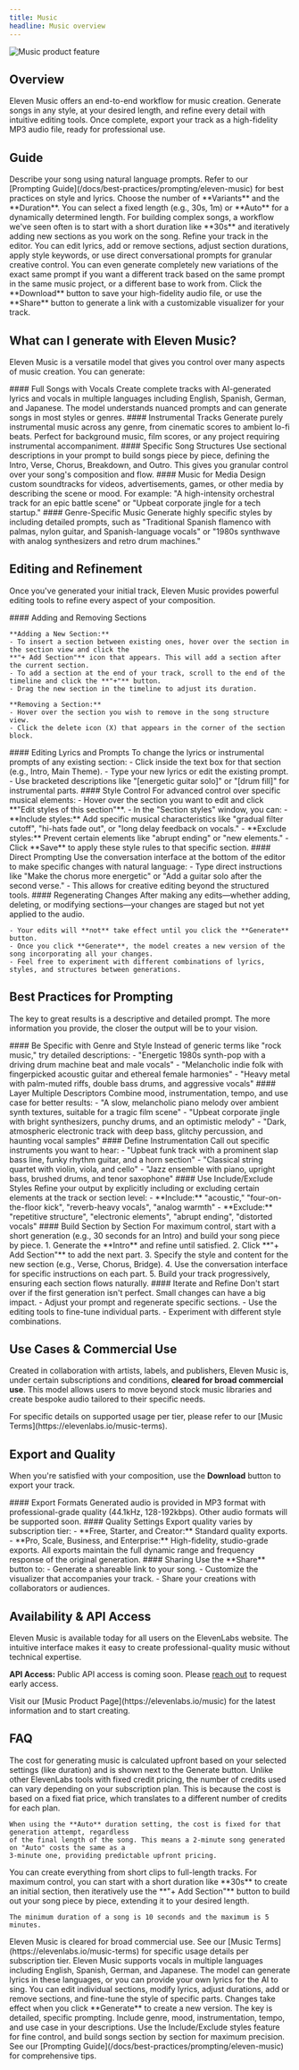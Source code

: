 ```yaml
---
title: Music
headline: Music overview
---
```


<img
  src="/assets/images/product-guides/music/music-product-feature.webp"
  alt="Music product feature"
  className="w-full rounded-lg"
/>

## Overview

Eleven Music offers an end-to-end workflow for music creation. Generate songs in any style, at your desired length,
and refine every detail with intuitive editing tools. Once complete, export your track as a high-fidelity MP3 audio file,
ready for professional use.

## Guide

<Steps>
  <Step title="Create a new song">
    Describe your song using natural language prompts. Refer to our [Prompting
    Guide](/docs/best-practices/prompting/eleven-music) for best practices on style and lyrics.

  </Step>

  <Step title="Select settings">
    Choose the number of **Variants** and the **Duration**. You can select a fixed length (e.g.,
    30s, 1m) or **Auto** for a dynamically determined length. For building complex songs, a workflow
    we've seen often is to start with a short duration like **30s** and iteratively adding new
    sections as you work on the song.

  </Step>

  <Step title="Make edits">
    Refine your track in the editor. You can edit lyrics, add or remove sections, adjust section
    durations, apply style keywords, or use direct conversational prompts for granular creative
    control. You can even generate completely new variations of the exact same prompt if you want a
    different track based on the same prompt in the same music project, or a different base to work
    from.

  </Step>

  <Step title="Download and share">
    Click the **Download** button to save your high-fidelity audio file, or use the **Share** button
    to generate a link with a customizable visualizer for your track.

  </Step>

</Steps>

## What can I generate with Eleven Music?

Eleven Music is a versatile model that gives you control over many aspects of music creation. You can generate:

<AccordionGroup>
  <Accordion title="Full Songs with Vocals">
    #### Full Songs with Vocals
    Create complete tracks with AI-generated lyrics and vocals in
    multiple languages including English, Spanish, German, and Japanese. The model understands
    nuanced prompts and can generate songs in most styles or genres.

  </Accordion>

  <Accordion title="Instrumental Tracks">
    #### Instrumental Tracks 
    Generate purely instrumental music across any genre, from cinematic
    scores to ambient lo-fi beats. Perfect for background music, film scores, or any project
    requiring instrumental accompaniment.

  </Accordion>

  <Accordion title="Specific Song Structures">
    #### Specific Song Structures
    Use sectional descriptions in your prompt to build songs piece by
    piece, defining the Intro, Verse, Chorus, Breakdown, and Outro. This gives you granular control
    over your song's composition and flow.

  </Accordion>

  <Accordion title="Music for Media">
    #### Music for Media 
    Design custom soundtracks for videos, advertisements, games, or other media
    by describing the scene or mood. For example: "A high-intensity orchestral track for an epic
    battle scene" or "Upbeat corporate jingle for a tech startup."

  </Accordion>

  <Accordion title="Genre-Specific Music">
    #### Genre-Specific Music 
    Generate highly specific styles by including detailed prompts, such as
    "Traditional Spanish flamenco with palmas, nylon guitar, and Spanish-language vocals" or "1980s
    synthwave with analog synthesizers and retro drum machines."

  </Accordion>

</AccordionGroup>

## Editing and Refinement

Once you've generated your initial track, Eleven Music provides powerful editing tools to refine every aspect
of your composition.

<AccordionGroup>
  <Accordion title="Adding and Removing Sections">
    #### Adding and Removing Sections

    **Adding a New Section:**
    - To insert a section between existing ones, hover over the section in the section view and click the
    **"+ Add Section"** icon that appears. This will add a section after the current section.
    - To add a section at the end of your track, scroll to the end of the timeline and click the **"+"** button.
    - Drag the new section in the timeline to adjust its duration.

    **Removing a Section:**
    - Hover over the section you wish to remove in the song structure view.
    - Click the delete icon (X) that appears in the corner of the section block.

  </Accordion>

  <Accordion title="Editing Lyrics and Prompts">
    #### Editing Lyrics and Prompts 
    To change the lyrics or instrumental prompts of any existing section: 
    - Click inside the text box for that section (e.g., Intro, Main Theme). 
    - Type your new lyrics or edit the existing prompt. 
    - Use bracketed descriptions like "[energetic guitar solo]" or "[drum fill]" for instrumental parts.

  </Accordion>

  <Accordion title="Style Control">
    #### Style Control 
    For advanced control over specific musical elements: 
    - Hover over the section you want to edit and click **"Edit styles of this section"**. 
    - In the "Section styles" window, you can: 
        - **Include styles:** Add specific musical characteristics like "gradual filter cutoff", 
        "hi-hats fade out", or "long delay feedback on vocals." 
        - **Exclude styles:** Prevent certain elements like "abrupt ending" or "new elements." 
    - Click **Save** to apply these style rules to that specific section.

  </Accordion>

  <Accordion title="Direct Prompting">
    #### Direct Prompting 
    Use the conversation interface at the bottom of the editor to make specific changes with natural language: 
    - Type direct instructions like "Make the chorus more energetic" or "Add a guitar solo after the second verse." 
    - This allows for creative editing beyond the structured tools.

  </Accordion>

  <Accordion title="Regenerating Changes">
    #### Regenerating Changes
    After making any edits—whether adding, deleting, or modifying sections—your changes are staged but not yet applied to the audio.

    - Your edits will **not** take effect until you click the **Generate** button.
    - Once you click **Generate**, the model creates a new version of the song incorporating all your changes.
    - Feel free to experiment with different combinations of lyrics, styles, and structures between generations.

  </Accordion>

</AccordionGroup>

## Best Practices for Prompting

The key to great results is a descriptive and detailed prompt. The more information you provide, the closer the output will be to your vision.

<AccordionGroup>
  <Accordion title="Be Specific with Genre and Style">
    #### Be Specific with Genre and Style 
    Instead of generic terms like "rock music," try detailed descriptions: 
    - "Energetic 1980s synth-pop with a driving drum machine beat and male vocals" 
    - "Melancholic indie folk with fingerpicked acoustic guitar and ethereal female harmonies" 
    - "Heavy metal with palm-muted riffs, double bass drums, and aggressive vocals"

  </Accordion>

  <Accordion title="Layer Multiple Descriptors">
    #### Layer Multiple Descriptors 
    Combine mood, instrumentation, tempo, and use case for better results: 
    - "A slow, melancholic piano melody over ambient synth textures, suitable for a tragic film scene" 
    - "Upbeat corporate jingle with bright synthesizers, punchy drums, and an optimistic melody" 
    - "Dark, atmospheric electronic track with deep bass, glitchy percussion, and haunting vocal samples"

  </Accordion>

  <Accordion title="Define Instrumentation">
    #### Define Instrumentation 
    Call out specific instruments you want to hear: 
    - "Upbeat funk track with a prominent slap bass line, funky rhythm guitar, and a horn section" 
    - "Classical string quartet with violin, viola, and cello" 
    - "Jazz ensemble with piano, upright bass, brushed drums, and tenor saxophone"

  </Accordion>

  <Accordion title="Use Include/Exclude Styles">
    #### Use Include/Exclude Styles 
    Refine your output by explicitly including or excluding certain elements at the track or section level: 
    - **Include:** "acoustic," "four-on-the-floor kick", "reverb-heavy vocals", "analog warmth" 
    - **Exclude:** "repetitive structure", "electronic elements", "abrupt ending", "distorted vocals"

  </Accordion>

  <Accordion title="Build Section by Section">
    #### Build Section by Section 
    For maximum control, start with a short generation (e.g., 30 seconds for an Intro) 
    and build your song piece by piece. 
    1. Generate the **Intro** and refine until satisfied. 
    2. Click **"+ Add Section"** to add the next part. 
    3. Specify the style and content for the new section (e.g., Verse, Chorus, Bridge). 
    4. Use the conversation interface for specific instructions on each part. 
    5. Build your track progressively, ensuring each section flows naturally.

  </Accordion>

  <Accordion title="Iterate and Refine">
    #### Iterate and Refine 
    Don't start over if the first generation isn't perfect. Small changes can have a big impact. 
    - Adjust your prompt and regenerate specific sections. 
    - Use the editing tools to fine-tune individual parts. 
    - Experiment with different style combinations.

  </Accordion>

</AccordionGroup>

## Use Cases & Commercial Use

Created in collaboration with artists, labels, and publishers, Eleven Music is, under certain subscriptions and conditions,
**cleared for broad commercial use**. This model allows users to move beyond stock music libraries and create bespoke audio
tailored to their specific needs.

<Note>
  For specific details on supported usage per tier, please refer to our [Music
  Terms](https://elevenlabs.io/music-terms).
</Note>

## Export and Quality

When you're satisfied with your composition, use the **Download** button to export your track.

<AccordionGroup>
  <Accordion title="Export Formats">
    #### Export Formats
    Generated audio is provided in MP3 format with professional-grade quality (44.1kHz, 128-192kbps). 
    Other audio formats will be supported soon.

  </Accordion>

  <Accordion title="Quality Settings">
    #### Quality Settings 
    Export quality varies by subscription tier: 
    - **Free, Starter, and Creator:** Standard quality exports. 
    - **Pro, Scale, Business, and Enterprise:** High-fidelity, studio-grade exports. 
    All exports maintain the full dynamic range and frequency response of the original generation.

  </Accordion>

  <Accordion title="Sharing">
    #### Sharing
    Use the **Share** button to:
    - Generate a shareable link to your song.
    - Customize the visualizer that accompanies your track.
    - Share your creations with collaborators or audiences.

  </Accordion>

</AccordionGroup>

## Availability & API Access

Eleven Music is available today for all users on the ElevenLabs website. The intuitive interface makes it easy to create professional-quality music without technical expertise.

**API Access:** Public API access is coming soon. Please [reach out](https://elevenlabs.io/eleven-music-api-request) to request early access.

<Note>
  Visit our [Music Product Page](https://elevenlabs.io/music) for the latest information and to
  start creating.
</Note>

## FAQ

<AccordionGroup>
  <Accordion title="How is music generation cost calculated?">
    The cost for generating music is calculated upfront based on your selected settings (like duration) 
    and is shown next to the Generate button. Unlike other ElevenLabs tools with fixed credit pricing, 
    the number of credits used can vary depending on your subscription plan. This is because the cost 
    is based on a fixed fiat price, which translates to a different number of credits for each plan.

    When using the **Auto** duration setting, the cost is fixed for that generation attempt, regardless
    of the final length of the song. This means a 2-minute song generated on "Auto" costs the same as a
    3-minute one, providing predictable upfront pricing.

  </Accordion>

  <Accordion title="How long can my generated songs be?">
    You can create everything from short clips to full-length tracks. For maximum control, you can
    start with a short duration like **30s** to create an initial section, then iteratively use the
    **"+ Add Section"** button to build out your song piece by piece, extending it to your desired
    length.

    The minimum duration of a song is 10 seconds and the maximum is 5 minutes.

  </Accordion>

  <Accordion title="Can I use generated music commercially?">
    Eleven Music is cleared for broad commercial use. See our [Music
    Terms](https://elevenlabs.io/music-terms) for specific usage details per subscription tier.

  </Accordion>

  <Accordion title="What languages are supported for vocals?">
    Eleven Music supports vocals in multiple languages including English, Spanish, German, and
    Japanese. The model can generate lyrics in these languages, or you can provide your own lyrics for
    the AI to sing.

  </Accordion>

  <Accordion title="Can I edit specific parts of my song after generation?">
   You can edit individual sections, modify lyrics, adjust durations, add or remove sections, and fine-tune 
    the style of specific parts. Changes take effect when you click **Generate** to create a new version.

  </Accordion>

  <Accordion title="How do I get the best results?">
    The key is detailed, specific prompting. Include genre, mood, instrumentation, tempo, and use case in your 
    descriptions. Use the Include/Exclude styles feature for fine control, and build songs section by section for 
    maximum precision. See our [Prompting Guide](/docs/best-practices/prompting/eleven-music) for comprehensive tips.

  </Accordion>

</AccordionGroup>
